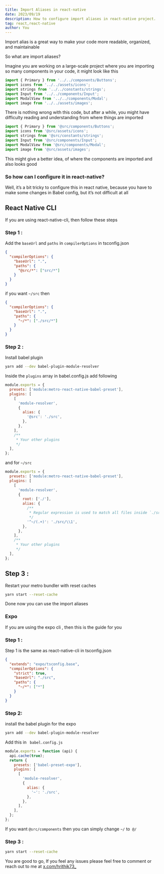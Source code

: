 ```yaml
---
title: Import Aliases in react-native
date: 2023/09/19
description: How to configure import aliases in react-native project.
tag: react,react-native
author: You
---
```


Import alias is a great way to make your code more readable, organized, and maintainable

So what are import aliases?

Imagine you are working on a large-scale project where you are importing so many components in your code, it might look like this

```jsx
import { Primary } from '../../components/Buttons';
import icons from '../../assets/icons';
import strings from '../../constants/strings';
import Input from '../../components/Input';
import ModalView from '../../components/Modal';
import image from '../../assets/images';
```

There is nothing wrong with this code, but after a while, you might have difficulty reading and understanding from where things are imported

```jsx
import { Primary } from '@src/components/Buttons';
import icons from '@src/assets/icons';
import strings from '@src/constants/strings';
import Input from '@src/components/Input';
import ModalView from '@src/components/Modal';
import image from '@src/assets/images';
```

This might give a better idea, of where the components are imported and also looks good

### So how can I configure it in react-native?

Well, it’s a bit tricky to configure this in react native, because you have to make some changes in Babel config, but it’s not difficult at all

## React Native CLI

If you are using react-native-cli, then follow these steps

### Step 1 :

Add the `baseUrl` and `paths` in `compilerOptions` in tsconfig.json

```json
{
  "compilerOptions": {
    "baseUrl": ".",
    "paths": {
      "@src/*": ["src/*"]
    }
  }
}
```

if you want `~/src` then

```json
{
  "compilerOptions": {
    "baseUrl": ".",
    "paths": {
      "~/*": ["./src/*"]
    }
  }
}
```

### Step 2 :

Install babel plugin

```bash
yarn add --dev babel-plugin-module-resolver
```

Inside the `plugins` array in babel.config.js add following

```js
module.exports = {
  presets: ['module:metro-react-native-babel-preset'],
  plugins: [
    [
      'module-resolver',
      {
        alias: {
          '@src': './src',
        },
      },
    ],
    /**
     * Your other plugins
     */
  ],
};
```

and for `~/src`

```js
module.exports = {
  presets: ['module:metro-react-native-babel-preset'],
  plugins: [
    [
      'module-resolver',
      {
        root: ['./'],
        alias: {
          /**
           * Regular expression is used to match all files inside `./src` directory and map each `.src/folder/[..]` to `~folder/[..]` path
           */
          '^~/(.+)': './src/\\1',
        },
      },
    ],
    /**
     * Your other plugins
     */
  ],
};
```

## Step 3 :

Restart your metro bundler with reset caches

```bash
yarn start --reset-cache
```

Done now you can use the import aliases

### Expo

If you are using the expo cli , then this is the guide for you

### Step 1 :

Step 1 is the same as react-native-cli in tsconfig.json

```json
{
  "extends": "expo/tsconfig.base",
  "compilerOptions": {
    "strict": true,
    "baseUrl": "./src",
    "paths": {
      "~/*": ["*"]
    }
  }
}
```

### Step 2:

install the babel plugin for the expo

```bash
yarn add --dev babel-plugin-module-resolver
```

Add this in ` babel.config.js`

```js
module.exports = function (api) {
  api.cache(true);
  return {
    presets: ['babel-preset-expo'],
    plugins: [
      [
        'module-resolver',
        {
          alias: {
            '~': './src',
          },
        },
      ],
    ],
  };
};
```

If you want `@src/components` then you can simply change `~/` to` @/`

### Step 3 :

```bash
yarn start --reset-cache
```

You are good to go, If you feel any issues please feel free to comment or reach out to me at [x.com/hrithik73\_](x.com/hrithik73_)
